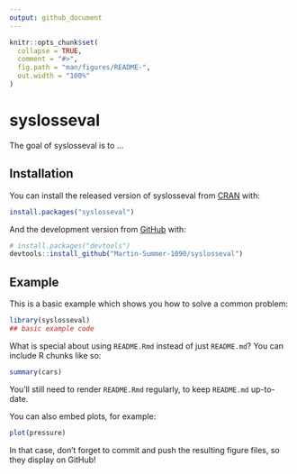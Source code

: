 ```yaml
---
output: github_document
---
```


<!-- README.md is generated from README.Rmd. Please edit that file -->

```r
knitr::opts_chunk$set(
  collapse = TRUE,
  comment = "#>",
  fig.path = "man/figures/README-",
  out.width = "100%"
)
```

# syslosseval

<!-- badges: start -->
<!-- badges: end -->

The goal of syslosseval is to ...

## Installation

You can install the released version of syslosseval from [CRAN](https://CRAN.R-project.org) with:

``` r
install.packages("syslosseval")
```

And the development version from [GitHub](https://github.com/) with:

``` r
# install.packages("devtools")
devtools::install_github("Martin-Summer-1090/syslosseval")
```
## Example

This is a basic example which shows you how to solve a common problem:

```r
library(syslosseval)
## basic example code
```

What is special about using `README.Rmd` instead of just `README.md`? You can include R chunks like so:

```r
summary(cars)
```

You'll still need to render `README.Rmd` regularly, to keep `README.md` up-to-date.

You can also embed plots, for example:

```r
plot(pressure)
```

In that case, don't forget to commit and push the resulting figure files, so they display on GitHub!
